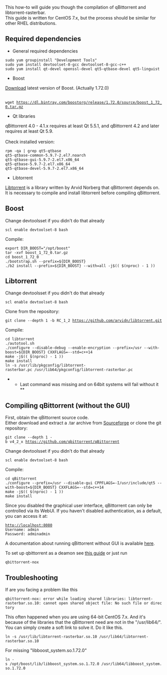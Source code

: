 This how-to will guide you though the compilation of qBittorrent and libtorrent-rasterbar.<br />
This guide is written for CentOS 7.x, but the process should be similar for other RHEL distributions.

== Required dependencies ==
* General required dependencies
 sudo yum groupinstall "Development Tools"
 sudo yum install devtoolset-8-gcc devtoolset-8-gcc-c++
 sudo yum install qt-devel openssl-devel qt5-qtbase-devel qt5-linguist

* Boost
[https://www.boost.org/users/download/ Download] latest version of Boost. (Actually 1.72.0)<br /><br />

 wget https://dl.bintray.com/boostorg/release/1.72.0/source/boost_1_72_0.tar.gz

* Qt libraries
qBittorrent 4.0 - 4.1.x requires at least Qt 5.5.1, and qBittorrent 4.2 and later requires at least Qt 5.9.<br /><br />

Check installed version:
 rpm -qa | grep qt5-qtbase
 qt5-qtbase-common-5.9.7-2.el7.noarch
 qt5-qtbase-gui-5.9.7-2.el7.x86_64
 qt5-qtbase-5.9.7-2.el7.x86_64
 qt5-qtbase-devel-5.9.7-2.el7.x86_64

* Libtorrent
[https://libtorrent.org/ Libtorrent] is a library written by Arvid Norberg that qBittorrent depends on. It is necessary to compile and install libtorrent before compiling qBittorrent.

== Boost ==
Change devtoolsset if you didn't do that already
 scl enable devtoolset-8 bash

Compile:
 export DIR_BOOST="/opt/boost"
 tar -xvf boost_1_72_0.tar.gz
 cd boost_1_72_0
 ./bootstrap.sh --prefix=${DIR_BOOST}
 ./b2 install --prefix=${DIR_BOOST} --with=all -j$(( $(nproc) - 1 ))

== Libtorrent ==
Change devtoolsset if you didn't do that already
 scl enable devtoolset-8 bash

Clone from the repository:
 git clone --depth 1 -b RC_1_2 https://github.com/arvidn/libtorrent.git

Compile:
 cd libtorrent
 ./autotool.sh
 ./configure --disable-debug --enable-encryption --prefix=/usr --with-boost=${DIR_BOOST} CXXFLAGS=--std=c++14
 make -j$(( $(nproc) - 1 ))
 make install
 ln -s /usr/lib/pkgconfig/libtorrent-rasterbar.pc /usr/lib64/pkgconfig/libtorrent-rasterbar.pc
**Last command was missing and on 64bit systems will fail without it ** 


== Compiling qBittorrent (without the GUI) ==
First, obtain the qBittorrent source code.<br />
Either download and extract a .tar archive from [https://sourceforge.net/projects/qbittorrent/files/qbittorrent/ Sourceforge] or clone the git repository:
 git clone --depth 1 -b v4_2_x https://github.com/qbittorrent/qBittorrent

Change devtoolsset if you didn't do that already
 scl enable devtoolset-8 bash

Compile:
 cd qBittorrent
 ./configure --prefix=/usr --disable-gui CPPFLAGS=-I/usr/include/qt5 --with-boost=${DIR_BOOST} CXXFLAGS=--std=c++14
 make -j$(( $(nproc) - 1 ))
 make install

Since you disabled the graphical user interface, qBittorrent can only be controlled via its WebUI. If you haven't disabled authentication, as a default, you can access it at:
 http://localhost:8080
 Username: admin
 Password: adminadmin

A documentation about running qBittorrent without GUI is available [[Running-qBittorrent-without-X-server|here]].

To set up qbittorrent as a deamon see [https://github.com/qbittorrent/qBittorrent/wiki/Setting-up-qBittorrent-as-a-daemon-on-CentOS-7 this guide] or just run 
 qbittorrent-nox


== Troubleshooting ==
If are you facing a problem like this
 qbittorrent-nox: error while loading shared libraries: libtorrent-rasterbar.so.10: cannot open shared object file: No such file or directory
This often happened when you are using 64-bit CentOS 7.x. And it's because of the libraries that the qBittorrent need are not in the "/usr/lib64/". You can simply create a soft link to solve it. Do it like this.
 ln -s /usr/lib/libtorrent-rasterbar.so.10 /usr/lib64/libtorrent-rasterbar.so.10
For missing "libboost_system.so.1.72.0"
 ln -s /opt/boost/lib/libboost_system.so.1.72.0 /usr/lib64/libboost_system.so.1.72.0